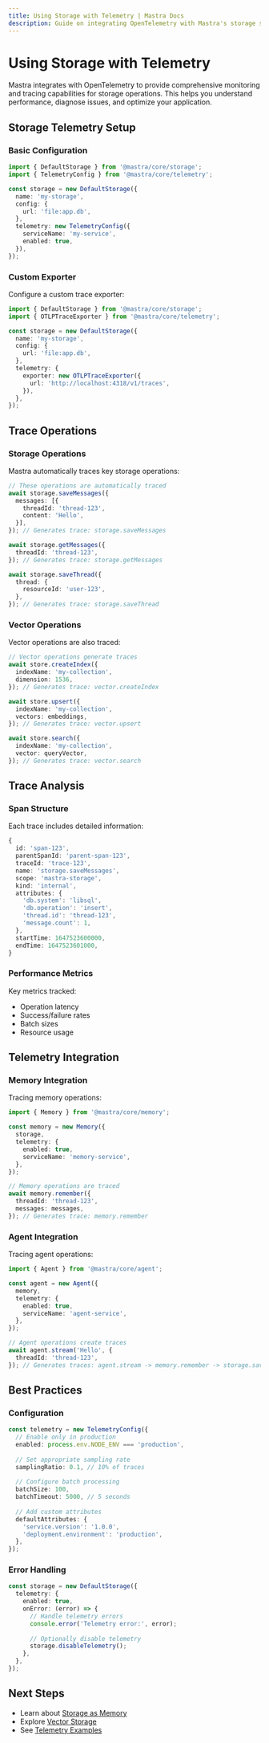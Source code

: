 ```yaml
---
title: Using Storage with Telemetry | Mastra Docs
description: Guide on integrating OpenTelemetry with Mastra's storage system for monitoring and tracing.
---
```


# Using Storage with Telemetry

Mastra integrates with OpenTelemetry to provide comprehensive monitoring and tracing capabilities for storage operations. This helps you understand performance, diagnose issues, and optimize your application.

## Storage Telemetry Setup

### Basic Configuration

```ts showLineNumbers copy
import { DefaultStorage } from '@mastra/core/storage';
import { TelemetryConfig } from '@mastra/core/telemetry';

const storage = new DefaultStorage({
  name: 'my-storage',
  config: {
    url: 'file:app.db',
  },
  telemetry: new TelemetryConfig({
    serviceName: 'my-service',
    enabled: true,
  }),
});
```

### Custom Exporter

Configure a custom trace exporter:

```ts showLineNumbers copy
import { DefaultStorage } from '@mastra/core/storage';
import { OTLPTraceExporter } from '@mastra/core/telemetry';

const storage = new DefaultStorage({
  name: 'my-storage',
  config: {
    url: 'file:app.db',
  },
  telemetry: {
    exporter: new OTLPTraceExporter({
      url: 'http://localhost:4318/v1/traces',
    }),
  },
});
```

## Trace Operations

### Storage Operations

Mastra automatically traces key storage operations:

```ts showLineNumbers copy
// These operations are automatically traced
await storage.saveMessages({
  messages: [{
    threadId: 'thread-123',
    content: 'Hello',
  }],
}); // Generates trace: storage.saveMessages

await storage.getMessages({
  threadId: 'thread-123',
}); // Generates trace: storage.getMessages

await storage.saveThread({
  thread: {
    resourceId: 'user-123',
  },
}); // Generates trace: storage.saveThread
```

### Vector Operations

Vector operations are also traced:

```ts showLineNumbers copy
// Vector operations generate traces
await store.createIndex({
  indexName: 'my-collection',
  dimension: 1536,
}); // Generates trace: vector.createIndex

await store.upsert({
  indexName: 'my-collection',
  vectors: embeddings,
}); // Generates trace: vector.upsert

await store.search({
  indexName: 'my-collection',
  vector: queryVector,
}); // Generates trace: vector.search
```

## Trace Analysis

### Span Structure

Each trace includes detailed information:

```ts showLineNumbers copy
{
  id: 'span-123',
  parentSpanId: 'parent-span-123',
  traceId: 'trace-123',
  name: 'storage.saveMessages',
  scope: 'mastra-storage',
  kind: 'internal',
  attributes: {
    'db.system': 'libsql',
    'db.operation': 'insert',
    'thread.id': 'thread-123',
    'message.count': 1,
  },
  startTime: 1647523600000,
  endTime: 1647523601000,
}
```

### Performance Metrics

Key metrics tracked:

- Operation latency
- Success/failure rates
- Batch sizes
- Resource usage

## Telemetry Integration

### Memory Integration

Tracing memory operations:

```ts showLineNumbers copy
import { Memory } from '@mastra/core/memory';

const memory = new Memory({
  storage,
  telemetry: {
    enabled: true,
    serviceName: 'memory-service',
  },
});

// Memory operations are traced
await memory.remember({
  threadId: 'thread-123',
  messages: messages,
}); // Generates trace: memory.remember
```

### Agent Integration

Tracing agent operations:

```ts showLineNumbers copy
import { Agent } from '@mastra/core/agent';

const agent = new Agent({
  memory,
  telemetry: {
    enabled: true,
    serviceName: 'agent-service',
  },
});

// Agent operations create traces
await agent.stream('Hello', {
  threadId: 'thread-123',
}); // Generates traces: agent.stream -> memory.remember -> storage.saveMessages
```

## Best Practices

### Configuration

```ts showLineNumbers copy
const telemetry = new TelemetryConfig({
  // Enable only in production
  enabled: process.env.NODE_ENV === 'production',
  
  // Set appropriate sampling rate
  samplingRatio: 0.1, // 10% of traces
  
  // Configure batch processing
  batchSize: 100,
  batchTimeout: 5000, // 5 seconds
  
  // Add custom attributes
  defaultAttributes: {
    'service.version': '1.0.0',
    'deployment.environment': 'production',
  },
});
```

### Error Handling

```ts showLineNumbers copy
const storage = new DefaultStorage({
  telemetry: {
    enabled: true,
    onError: (error) => {
      // Handle telemetry errors
      console.error('Telemetry error:', error);
      
      // Optionally disable telemetry
      storage.disableTelemetry();
    },
  },
});
```

## Next Steps

- Learn about [Storage as Memory](./memory-storage.mdx)
- Explore [Vector Storage](./vector-storage.mdx)
- See [Telemetry Examples](../../examples/telemetry/)